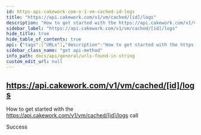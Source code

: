 ```yaml
---
id: https-api-cakework-com-v-1-vm-cached-id-logs
title: "https://api.cakework.com/v1/vm/cached/[id]/logs"
description: "How to get started with the https://api.cakework.com/v1/vm/cached/[id]/logs call"
sidebar_label: "https://api.cakework.com/v1/vm/cached/[id]/logs"
hide_title: true
hide_table_of_contents: true
api: {"tags":["URLs"],"description":"How to get started with the https://api.cakework.com/v1/vm/cached/[id]/logs call","responses":{"200":{"description":"Success"}},"method":"get","path":"/vm/cached/[id]/logs","info":{"version":"1.0.0","title":"URLs found in string","description":"List of URLs extracted from input string"},"postman":{"name":"https://api.cakework.com/v1/vm/cached/[id]/logs","description":{"content":"How to get started with the https://api.cakework.com/v1/vm/cached/[id]/logs call","type":"text/plain"},"url":{"path":["vm","cached","[id]","logs"],"host":["{{baseUrl}}"],"query":[],"variable":[]},"method":"GET"}}
sidebar_class_name: "get api-method"
info_path: docs/api/general/urls-found-in-string
custom_edit_url: null
---
```



## https://api.cakework.com/v1/vm/cached/[id]/logs



How to get started with the https://api.cakework.com/v1/vm/cached/[id]/logs call

<div><ApiTabs><TabItem label={"200"} value={"200"}><div>

Success

</div><div></div></TabItem></ApiTabs></div>
      